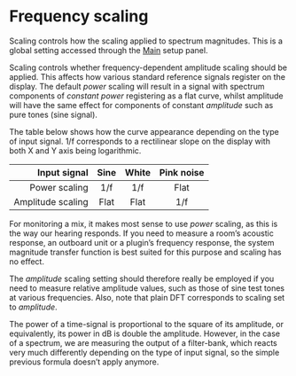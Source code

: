 # Frequency scaling
Scaling controls how the scaling applied to spectrum magnitudes. This is a global setting accessed through the [Main](02_User_Interface_04_Main_setup.md) setup panel.

Scaling controls whether frequency-dependent amplitude scaling should be applied. This affects how various standard reference signals register on the display. The default <i>power</i> scaling will result in a signal with spectrum components of <i>constant power</i> registering as a flat curve, whilst amplitude will have the same effect for components of
constant <i>amplitude</i> such as pure tones (sine signal).

The table below shows how the curve appearance depending on the type of input signal. 1/f corresponds to a rectilinear slope on the display with both X and Y axis being logarithmic.

| Input signal | Sine | White | Pink noise |
|-------------:|:----:|:-----:|:----------:|
| Power scaling | 1/f | 1/f | Flat |
| Amplitude scaling | Flat | Flat | 1/f |

For monitoring a mix, it makes most sense to use <i>power</i> scaling, as this is the way our hearing responds. If you need to measure a room's acoustic response, an outboard unit or a plugin's frequency response, the system magnitude transfer function is best suited for this purpose and scaling has no effect.

The <i>amplitude</i> scaling setting should therefore really be employed if you need to measure relative amplitude values, such as those of sine test tones at various frequencies. Also, note that plain DFT corresponds to scaling set to <i>amplitude</i>.

The power of a time-signal is proportional to the square of its amplitude, or equivalently, its power in dB is double the amplitude. However, in the case of a spectrum, we are measuring the output of a filter-bank, which reacts very much differently depending on the type of input signal, so the simple previous formula doesn't apply anymore.

